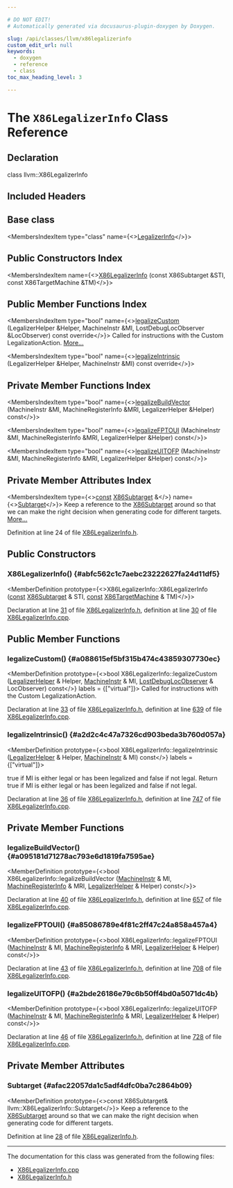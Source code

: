 ```yaml
---

# DO NOT EDIT!
# Automatically generated via docusaurus-plugin-doxygen by Doxygen.

slug: /api/classes/llvm/x86legalizerinfo
custom_edit_url: null
keywords:
  - doxygen
  - reference
  - class
toc_max_heading_level: 3

---
```





# The `X86LegalizerInfo` Class Reference

<DoxygenPage pluginConfig={pluginConfig}>



## Declaration

<CodeBlock>class llvm::X86LegalizerInfo</CodeBlock>

## Included Headers

<IncludesList>
<IncludesListItem
  filePath="Target/X86/GISel/X86LegalizerInfo.h"
  permalink="/docs/api/files/lib/lib/target/lib/target/x86/lib/target/x86/gisel/x86legalizerinfo-h"
  isLocal="true" />
</IncludesList>

## Base class

<MembersIndex>

<MembersIndexItem
  type="class"
  name={<><a href="/docs/api/classes/llvm/legalizerinfo">LegalizerInfo</a></>}>
</MembersIndexItem>

</MembersIndex>

## Public Constructors Index

<MembersIndex>

<MembersIndexItem
  name={<><a href="#abfc562c1c7aebc23222627fa24d11df5">X86LegalizerInfo</a> (const X86Subtarget &amp;STI, const X86TargetMachine &amp;TM)</>}>
</MembersIndexItem>

</MembersIndex>

## Public Member Functions Index

<MembersIndex>

<MembersIndexItem
  type="bool"
  name={<><a href="#a088615ef5bf315b474c43859307730ec">legalizeCustom</a> (LegalizerHelper &amp;Helper, MachineInstr &amp;MI, LostDebugLocObserver &amp;LocObserver) const override</>}>
Called for instructions with the Custom LegalizationAction. <a href="#a088615ef5bf315b474c43859307730ec">More...</a>
</MembersIndexItem>

<MembersIndexItem
  type="bool"
  name={<><a href="#a2d2c4c47a7326cd903beda3b760d057a">legalizeIntrinsic</a> (LegalizerHelper &amp;Helper, MachineInstr &amp;MI) const override</>}>
</MembersIndexItem>

</MembersIndex>

## Private Member Functions Index

<MembersIndex>

<MembersIndexItem
  type="bool"
  name={<><a href="#a095181d71278ac793e6d1819fa7595ae">legalizeBuildVector</a> (MachineInstr &amp;MI, MachineRegisterInfo &amp;MRI, LegalizerHelper &amp;Helper) const</>}>
</MembersIndexItem>

<MembersIndexItem
  type="bool"
  name={<><a href="#a85086789e4f81c2ff47c24a858a457a4">legalizeFPTOUI</a> (MachineInstr &amp;MI, MachineRegisterInfo &amp;MRI, LegalizerHelper &amp;Helper) const</>}>
</MembersIndexItem>

<MembersIndexItem
  type="bool"
  name={<><a href="#a2bde26186e79c6b50ff4bd0a5071dc4b">legalizeUITOFP</a> (MachineInstr &amp;MI, MachineRegisterInfo &amp;MRI, LegalizerHelper &amp;Helper) const</>}>
</MembersIndexItem>

</MembersIndex>

## Private Member Attributes Index

<MembersIndex>

<MembersIndexItem
  type={<><a href="/docs/api/files/lib/lib/target/lib/target/aarch64/aarch64promoteconstant-cpp/#a90f8350fecae261c25be85d38b451bff">const</a> <a href="/docs/api/classes/llvm/x86subtarget">X86Subtarget</a> &amp;</>}
  name={<><a href="#afac22057da1c5adf4dfc0ba7c2864b09">Subtarget</a></>}>
Keep a reference to the <a href="/docs/api/classes/llvm/x86subtarget">X86Subtarget</a> around so that we can make the right decision when generating code for different targets. <a href="#afac22057da1c5adf4dfc0ba7c2864b09">More...</a>
</MembersIndexItem>

</MembersIndex>


Definition at line 24 of file <a href="/docs/api/files/lib/lib/target/lib/target/x86/lib/target/x86/gisel/x86legalizerinfo-h">X86LegalizerInfo.h</a>.

<SectionDefinition>

## Public Constructors

### X86LegalizerInfo() {#abfc562c1c7aebc23222627fa24d11df5}

<MemberDefinition
  prototype={<>X86LegalizerInfo::X86LegalizerInfo (<a href="/docs/api/files/lib/lib/target/lib/target/aarch64/aarch64promoteconstant-cpp/#a90f8350fecae261c25be85d38b451bff">const</a> <a href="/docs/api/classes/llvm/x86subtarget">X86Subtarget</a> &amp; STI, <a href="/docs/api/files/lib/lib/target/lib/target/aarch64/aarch64promoteconstant-cpp/#a90f8350fecae261c25be85d38b451bff">const</a> <a href="/docs/api/classes/llvm/x86targetmachine">X86TargetMachine</a> &amp; TM)</>}>

Declaration at line <a href="/docs/api/files/lib/lib/target/lib/target/x86/lib/target/x86/gisel/x86legalizerinfo-h/#l00031">31</a> of file <a href="/docs/api/files/lib/lib/target/lib/target/x86/lib/target/x86/gisel/x86legalizerinfo-h">X86LegalizerInfo.h</a>, definition at line <a href="/docs/api/files/lib/lib/target/lib/target/x86/lib/target/x86/gisel/x86legalizerinfo-cpp/#l00030">30</a> of file <a href="/docs/api/files/lib/lib/target/lib/target/x86/lib/target/x86/gisel/x86legalizerinfo-cpp">X86LegalizerInfo.cpp</a>.
</MemberDefinition>

</SectionDefinition>

<SectionDefinition>

## Public Member Functions

### legalizeCustom() {#a088615ef5bf315b474c43859307730ec}

<MemberDefinition
  prototype={<>bool X86LegalizerInfo::legalizeCustom (<a href="/docs/api/classes/llvm/legalizerhelper">LegalizerHelper</a> &amp; Helper, <a href="/docs/api/classes/llvm/machineinstr">MachineInstr</a> &amp; MI, <a href="/docs/api/classes/llvm/lostdebuglocobserver">LostDebugLocObserver</a> &amp; LocObserver) const</>}
  labels = {["virtual"]}>
Called for instructions with the Custom LegalizationAction.

Declaration at line <a href="/docs/api/files/lib/lib/target/lib/target/x86/lib/target/x86/gisel/x86legalizerinfo-h/#l00033">33</a> of file <a href="/docs/api/files/lib/lib/target/lib/target/x86/lib/target/x86/gisel/x86legalizerinfo-h">X86LegalizerInfo.h</a>, definition at line <a href="/docs/api/files/lib/lib/target/lib/target/x86/lib/target/x86/gisel/x86legalizerinfo-cpp/#l00639">639</a> of file <a href="/docs/api/files/lib/lib/target/lib/target/x86/lib/target/x86/gisel/x86legalizerinfo-cpp">X86LegalizerInfo.cpp</a>.
</MemberDefinition>

### legalizeIntrinsic() {#a2d2c4c47a7326cd903beda3b760d057a}

<MemberDefinition
  prototype={<>bool X86LegalizerInfo::legalizeIntrinsic (<a href="/docs/api/classes/llvm/legalizerhelper">LegalizerHelper</a> &amp; Helper, <a href="/docs/api/classes/llvm/machineinstr">MachineInstr</a> &amp; MI) const</>}
  labels = {["virtual"]}>

<SectionUser title="Returns">
true if MI is either legal or has been legalized and false if not legal. Return true if MI is either legal or has been legalized and false if not legal.
</SectionUser>

Declaration at line <a href="/docs/api/files/lib/lib/target/lib/target/x86/lib/target/x86/gisel/x86legalizerinfo-h/#l00036">36</a> of file <a href="/docs/api/files/lib/lib/target/lib/target/x86/lib/target/x86/gisel/x86legalizerinfo-h">X86LegalizerInfo.h</a>, definition at line <a href="/docs/api/files/lib/lib/target/lib/target/x86/lib/target/x86/gisel/x86legalizerinfo-cpp/#l00747">747</a> of file <a href="/docs/api/files/lib/lib/target/lib/target/x86/lib/target/x86/gisel/x86legalizerinfo-cpp">X86LegalizerInfo.cpp</a>.
</MemberDefinition>

</SectionDefinition>

<SectionDefinition>

## Private Member Functions

### legalizeBuildVector() {#a095181d71278ac793e6d1819fa7595ae}

<MemberDefinition
  prototype={<>bool X86LegalizerInfo::legalizeBuildVector (<a href="/docs/api/classes/llvm/machineinstr">MachineInstr</a> &amp; MI, <a href="/docs/api/classes/llvm/machineregisterinfo">MachineRegisterInfo</a> &amp; MRI, <a href="/docs/api/classes/llvm/legalizerhelper">LegalizerHelper</a> &amp; Helper) const</>}>

Declaration at line <a href="/docs/api/files/lib/lib/target/lib/target/x86/lib/target/x86/gisel/x86legalizerinfo-h/#l00040">40</a> of file <a href="/docs/api/files/lib/lib/target/lib/target/x86/lib/target/x86/gisel/x86legalizerinfo-h">X86LegalizerInfo.h</a>, definition at line <a href="/docs/api/files/lib/lib/target/lib/target/x86/lib/target/x86/gisel/x86legalizerinfo-cpp/#l00657">657</a> of file <a href="/docs/api/files/lib/lib/target/lib/target/x86/lib/target/x86/gisel/x86legalizerinfo-cpp">X86LegalizerInfo.cpp</a>.
</MemberDefinition>

### legalizeFPTOUI() {#a85086789e4f81c2ff47c24a858a457a4}

<MemberDefinition
  prototype={<>bool X86LegalizerInfo::legalizeFPTOUI (<a href="/docs/api/classes/llvm/machineinstr">MachineInstr</a> &amp; MI, <a href="/docs/api/classes/llvm/machineregisterinfo">MachineRegisterInfo</a> &amp; MRI, <a href="/docs/api/classes/llvm/legalizerhelper">LegalizerHelper</a> &amp; Helper) const</>}>

Declaration at line <a href="/docs/api/files/lib/lib/target/lib/target/x86/lib/target/x86/gisel/x86legalizerinfo-h/#l00043">43</a> of file <a href="/docs/api/files/lib/lib/target/lib/target/x86/lib/target/x86/gisel/x86legalizerinfo-h">X86LegalizerInfo.h</a>, definition at line <a href="/docs/api/files/lib/lib/target/lib/target/x86/lib/target/x86/gisel/x86legalizerinfo-cpp/#l00708">708</a> of file <a href="/docs/api/files/lib/lib/target/lib/target/x86/lib/target/x86/gisel/x86legalizerinfo-cpp">X86LegalizerInfo.cpp</a>.
</MemberDefinition>

### legalizeUITOFP() {#a2bde26186e79c6b50ff4bd0a5071dc4b}

<MemberDefinition
  prototype={<>bool X86LegalizerInfo::legalizeUITOFP (<a href="/docs/api/classes/llvm/machineinstr">MachineInstr</a> &amp; MI, <a href="/docs/api/classes/llvm/machineregisterinfo">MachineRegisterInfo</a> &amp; MRI, <a href="/docs/api/classes/llvm/legalizerhelper">LegalizerHelper</a> &amp; Helper) const</>}>

Declaration at line <a href="/docs/api/files/lib/lib/target/lib/target/x86/lib/target/x86/gisel/x86legalizerinfo-h/#l00046">46</a> of file <a href="/docs/api/files/lib/lib/target/lib/target/x86/lib/target/x86/gisel/x86legalizerinfo-h">X86LegalizerInfo.h</a>, definition at line <a href="/docs/api/files/lib/lib/target/lib/target/x86/lib/target/x86/gisel/x86legalizerinfo-cpp/#l00728">728</a> of file <a href="/docs/api/files/lib/lib/target/lib/target/x86/lib/target/x86/gisel/x86legalizerinfo-cpp">X86LegalizerInfo.cpp</a>.
</MemberDefinition>

</SectionDefinition>

<SectionDefinition>

## Private Member Attributes

### Subtarget {#afac22057da1c5adf4dfc0ba7c2864b09}

<MemberDefinition
  prototype={<>const X86Subtarget&amp; llvm::X86LegalizerInfo::Subtarget</>}>
Keep a reference to the <a href="/docs/api/classes/llvm/x86subtarget">X86Subtarget</a> around so that we can make the right decision when generating code for different targets.

Definition at line <a href="/docs/api/files/lib/lib/target/lib/target/x86/lib/target/x86/gisel/x86legalizerinfo-h/#l00028">28</a> of file <a href="/docs/api/files/lib/lib/target/lib/target/x86/lib/target/x86/gisel/x86legalizerinfo-h">X86LegalizerInfo.h</a>.
</MemberDefinition>

</SectionDefinition>

<hr/>

The documentation for this class was generated from the following files:

<ul>
<li><a href="/docs/api/files/lib/lib/target/lib/target/x86/lib/target/x86/gisel/x86legalizerinfo-cpp">X86LegalizerInfo.cpp</a></li>
<li><a href="/docs/api/files/lib/lib/target/lib/target/x86/lib/target/x86/gisel/x86legalizerinfo-h">X86LegalizerInfo.h</a></li>
</ul>

</DoxygenPage>
